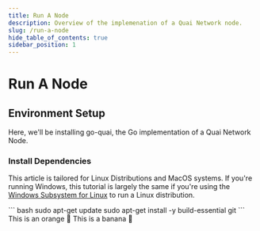 ```yaml
---
title: Run A Node
description: Overview of the implemenation of a Quai Network node.
slug: /run-a-node
hide_table_of_contents: true
sidebar_position: 1
---
```



# Run A Node

## Environment Setup

Here, we'll be installing go-quai, the Go implementation of a Quai Network Node.

### Install Dependencies

This article is tailored for Linux Distributions and MacOS systems. If you're running Windows, this tutorial is largely the same if you're using the [Windows Subsystem for Linux](https://docs.microsoft.com/en-us/windows/wsl/install-win10) to run a Linux distribution.

<Tabs className='unique-tabs'>
	<TabItem value='Linux' label='Linux'>
		```
    bash sudo apt-get update sudo apt-get install -y build-essential git 
    ```
	</TabItem>
	<TabItem value='macOS' label='macOS'>
		This is an orange 🍊
	</TabItem>
	<TabItem value='Windows' label='Windows'>
		This is a banana 🍌
	</TabItem>
</Tabs>
